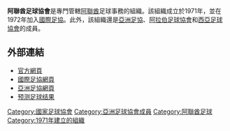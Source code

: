 {{國家足協
|Name               = 阿聯酋足球協會
|Logo               = UAE FA.png
|Founded            = 1971年
|FIFA affiliation   = 1972年
|Region             = [[亞洲足協|亞洲足協]]
|Region affiliation = 1974年
|Subregion             = [[阿拉伯足球協會|阿拉伯足球協會]]
|Subregion2             = [[西亞足球協會|西亞足球協會]]
|Subregion2 affiliation = 2009年
|President          = Mahdi Ali
}}

'''阿聯酋足球協會'''是專門管轄[[阿聯酋|阿聯酋]]足球事務的組織。該組織成立於1971年，並在1972年加入[[國際足協|國際足協]]。此外，該組織還是[[亞洲足協|亞洲足協]]、[[阿拉伯足球協會|阿拉伯足球協會]]和[[西亞足球協會|西亞足球協會]]的成員。

==外部連結==
*[http://www.uaefa.ae/ar/ 官方網頁] {{Wayback|url=http://www.uaefa.ae/ar/ |date=20210517022059 }} {{ar icon}}
*[http://www.fifa.com/associations/association=uae/index.html 國際足協網頁] {{Wayback|url=http://www.fifa.com/associations/association=uae/index.html |date=20180728062939 }}
*[http://www.the-afc.com/en/member-associations/west/uae-football-assoc.html 亞洲足協網頁] {{Wayback|url=http://www.the-afc.com/en/member-associations/west/uae-football-assoc.html |date=20141009031524 }}
*[https://w88.info/ 预测足球结果] {{Wayback|url=https://w88.info/ |date=20210615084645 }}

{{AFC associations}}

[[Category:國家足球協會|Category:國家足球協會]]
[[Category:亞洲足球協會成員|Category:亞洲足球協會成員]]
[[Category:阿聯酋足球|Category:阿聯酋足球]]
[[Category:1971年建立的組織|Category:1971年建立的組織]]